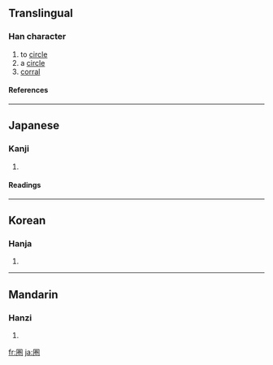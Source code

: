 {{see|圈}}

==Translingual==
===Han character===
{{Han char|rn=31|rad=囗|as=08|sn=11|four=|canj=田火手山 (WFQU), X田火手山 (XWFQU)}}
# to [[circle]]
# a [[circle]]
# [[corral]]
====References====
{{Han ref|kx=0220.051|dkj=04815|hdz=10722.131|uh=570F|ud=22287}}
----
==Japanese==
===Kanji===
{{ja-kanji|grade=c|rs=囗08}}
# {{defn|Japanese}} 
====Readings====
{{ja-readings|on=[[けん]] (ken)|kun=[[かこい]] (kakoi)}}
----
==Korean==
===Hanja===
{{ko-hanja|hangeul=권|rv=gwon|mr=kwŏn}}
# {{defn|Korean}}
----
==Mandarin==
===Hanzi===
{{cmn-hanzi|pin=[[quān]] ([[quan1]])|wg=ch'üan<sup>1</sup>}}
# {{defn|Mandarin}}

[[fr:圏]]
[[ja:圏]]
